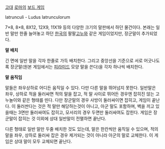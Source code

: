 [[고대]] [[로마]]의 [[보드 게임]]

latrunculi -  Ludus latrunculorum 


{{{#!html
<img src="http://cfile234.uf.daum.net/image/2762BF465399C91007A484">
}}}

7×8, 8×8, 8X12, 12X9, 11X19 등의 다양한 크기의 말판에서 하던 물건이다.
본래는 일반 말만 한줄 늘어놓고 하던 [[한국]]의 팔팔[[고누]]와 같은 게임이었지만, 장군말이 추가되었다.



{{{#!html
<img src="http://cfile207.uf.daum.net/image/2374DB465399C91117A856">
}}}

'''말 배치'''

긴 면에 일반 말을 각자 한줄로 가득 배치한다. 그리고 중앙선을 기준으로 서로 어긋나도록 장군말(원본 게임에서는 [[피라미드]] 모양 말을 쓴다)을 각자 하나씩 배치한다.

 
'''말 움직임'''

말들은 좌우상하로 어디든 움직일 수 있다. 다만 다른 말을 뛰어넘지 못한다.
일반말은 좌우, 상하로 적을 둘러싸면 적의 말을 잡고, 적 말 사이로 뛰어든 경우엔 잡히진 않는 고누놀이와 같은 형태를 띤다.
다만 장군말의 경우 사방이 둘러싸이면 잡히고, 게임이 끝난다. 이 둘러싼다는 것은 적 말만 해당하는것이 아니고, 아군 말도 포함하며, 벽을 끼고 있을때는 3면만 둘러싸여도 잡히고, 모서리의 경우 두면만 둘러싸여도 잡힌다.
게임은 장군말이 잡히는 것 이외에 상대 일반말이 전멸하면 끝난다.

다른 형태로 일반 말만 두줄 배치한 것도 있는데, 말은 한칸씩만 움직일 수 있으며, 적의 말을 좌우, 상하로 둘러싸 잡은 경우 제거되는 것이 아니라 아군의 말로 교체한다. 이 게임은 상대 말이 모두 교체되면 끝난다.
